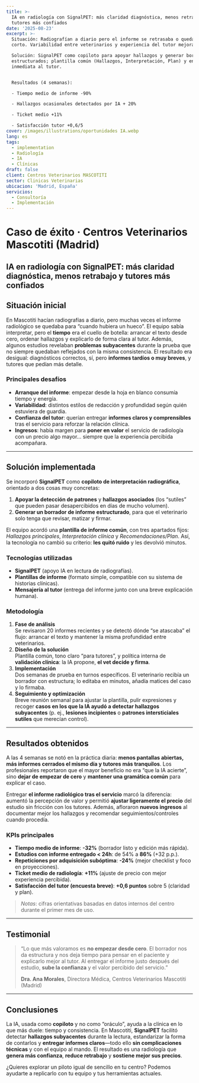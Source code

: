 ```yaml
---
title: >-
  IA en radiología con SignalPET: más claridad diagnóstica, menos retrabajo y
  tutores más confiados
date: '2025-08-23'
excerpt: >-
  Situación: Radiografían a diario pero el informe se retrasaba o quedaba muy
  corto. Variabilidad entre veterinarios y experiencia del tutor mejorable.

  Solución: SignalPET como copiloto para apoyar hallazgos y generar borradores
  estructurados; plantilla común (Hallazgos, Interpretación, Plan) y entrega
  inmediata al tutor.


  Resultados (4 semanas):

  - Tiempo medio de informe -90%

  - Hallazgos ocasionales detectados por IA + 20%

  - Ticket medio +11%

  - Satisfacción tutor +0,6/5
cover: /images/illustrations/oportunidades IA.webp
lang: es
tags:
  - implementation
  - Radiología
  - IA
  - Clínicas
draft: false
client: Centros Veterinarios MASCOTITI
sector: Clinicas Veterinarias
ubicacion: 'Madrid, España'
servicios:
  - Consultoría
  - Implementación
---
```

# Caso de éxito · Centros Veterinarios Mascotiti (Madrid)
## IA en radiología con SignalPET: más claridad diagnóstica, menos retrabajo y tutores más confiados

## Situación inicial
En Mascotiti hacían radiografías a diario, pero muchas veces el informe radiológico se quedaba para “cuando hubiera un hueco”. El equipo sabía interpretar, pero el **tiempo** era el cuello de botella: arrancar el texto desde cero, ordenar hallazgos y explicarlo de forma clara al tutor. Además, algunos estudios revelaban **problemas subyacentes** durante la prueba que no siempre quedaban reflejados con la misma consistencia. El resultado era desigual: diagnósticos correctos, sí, pero **informes tardíos o muy breves**, y tutores que pedían más detalle.

### Principales desafíos
- **Arranque del informe**: empezar desde la hoja en blanco consumía tiempo y energía.
- **Variabilidad**: distintos estilos de redacción y profundidad según quién estuviera de guardia.
- **Confianza del tutor**: querían entregar **informes claros y comprensibles** tras el servicio para reforzar la relación clínica.
- **Ingresos**: había margen para **poner en valor** el servicio de radiología con un precio algo mayor… siempre que la experiencia percibida acompañara.

---

## Solución implementada
Se incorporó **SignalPET** como **copiloto de interpretación radiográfica**, orientado a dos cosas muy concretas:  
1) **Apoyar la detección de patrones** y **hallazgos asociados** (los “sutiles” que pueden pasar desapercibidos en días de mucho volumen).  
2) **Generar un borrador de informe estructurado**, para que el veterinario solo tenga que revisar, matizar y firmar.

El equipo acordó una **plantilla de informe común**, con tres apartados fijos: *Hallazgos principales*, *Interpretación clínica* y *Recomendaciones/Plan*. Así, la tecnología no cambió su criterio: **les quitó ruido** y les devolvió minutos.

### Tecnologías utilizadas
- **SignalPET** (apoyo IA en lectura de radiografías).
- **Plantillas de informe** (formato simple, compatible con su sistema de historias clínicas).
- **Mensajería al tutor** (entrega del informe junto con una breve explicación humana).

### Metodología
1. **Fase de análisis**  
   Se revisaron 20 informes recientes y se detectó dónde “se atascaba” el flujo: arrancar el texto y mantener la misma profundidad entre veterinarios.
2. **Diseño de la solución**  
   Plantilla común, tono claro “para tutores”, y política interna de **validación clínica**: la IA propone, **el vet decide y firma**.
3. **Implementación**  
   Dos semanas de prueba en turnos específicos. El veterinario recibía un borrador con estructura; lo editaba en minutos, añadía matices del caso y lo firmaba.
4. **Seguimiento y optimización**  
   Breve reunión semanal para ajustar la plantilla, pulir expresiones y recoger **casos en los que la IA ayudó a detectar hallazgos subyacentes** (p. ej., **lesiones incipientes** o **patrones intersticiales sutiles** que merecían control).

---

## Resultados obtenidos
A las 4 semanas se notó en la práctica diaria: **menos pantallas abiertas, más informes cerrados el mismo día y tutores más tranquilos**. Los profesionales reportaron que el mayor beneficio no era “que la IA acierte”, sino **dejar de empezar de cero** y **mantener una gramática común** para explicar el caso.

Entregar **el informe radiológico tras el servicio** marcó la diferencia: aumentó la percepción de valor y permitió **ajustar ligeramente el precio** del estudio sin fricción con los tutores. Además, afloraron **nuevos ingresos** al documentar mejor los hallazgos y recomendar seguimientos/controles cuando procedía.

### KPIs principales
- **Tiempo medio de informe**: **-32%** (borrador listo y edición más rápida).  
- **Estudios con informe entregado < 24h**: de 54% a **86%** (+32 p.p.).  
- **Repeticiones por adquisición subóptima**: **-24%** (mejor checklist y foco en proyecciones).  
- **Ticket medio de radiología**: **+11%** (ajuste de precio con mejor experiencia percibida).  
- **Satisfacción del tutor (encuesta breve)**: **+0,6 puntos** sobre 5 (claridad y plan).

> *Notas*: cifras orientativas basadas en datos internos del centro durante el primer mes de uso.

---

## Testimonial
> “Lo que más valoramos es **no empezar desde cero**. El borrador nos da estructura y nos deja tiempo para pensar en el paciente y explicarlo mejor al tutor. Al entregar el informe justo después del estudio, **sube la confianza** y el valor percibido del servicio.”
>
> **Dra. Ana Morales**, Directora Médica, Centros Veterinarios Mascotiti (Madrid)

---

## Conclusiones
La IA, usada como **copiloto** y no como “oráculo”, ayuda a la clínica en lo que más duele: tiempo y consistencia. En Mascotiti, **SignalPET** facilitó detectar **hallazgos subyacentes** durante la lectura, estandarizar la forma de contarlos y **entregar informes claros**—todo ello **sin complicaciones técnicas** y con el equipo al mando. El resultado es una radiología que **genera más confianza**, **reduce retrabajo** y **sostiene mejor sus precios**.

¿Quieres explorar un piloto igual de sencillo en tu centro? Podemos ayudarte a replicarlo con tu equipo y tus herramientas actuales.

